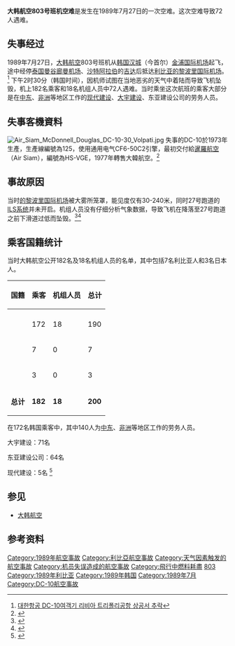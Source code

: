{{expand|time=2010-07-30T01:30:56+00:00}}

{{Infobox Airliner accident|
name=大韩航空803号班机|
Crash image=Korean Air DC-10-30 HL7328.jpg|
Image caption=涉事航機HL7328|
Date=1989年7月27日|
Type=天气惡劣、机员操控失误 |  
Site=[[利比亚|利比亚]] [[的黎波里|的黎波里]] |
Fatalities=72 |
Injuries=70|
Aircraft Type=[[道格拉斯_DC-10|DC-10-30]]||
Origin={{flag|韓國|1949}} [[汉城|汉城]] [[金浦国际机场|金浦国际机场]]|
Destination={{flag|利比亞|1977}}[[的黎波里国际机场|的黎波里国际机场]]|
Operator=[[大韩航空|大韩航空]] |
Tail Number=HL7328 |
Passengers=182 |
Crew=18 |
Survivors=128|
}} 
'''大韩航空803号班机空难'''是发生在1989年7月27日的一次空难。这次空难导致72人遇难。

== 失事经过 ==
1989年7月27日，[[大韩航空|大韩航空]]803号班机从[[韩国|韩国]][[汉城|汉城]]（今首尔）[[金浦国际机场|金浦国际机场]]起飞，途中经停[[泰国|泰国]][[廊曼国际机场|曼谷廊曼机场]]、[[沙特阿拉伯|沙特阿拉伯]]的[[吉达|吉达]]后抵达[[利比亚|利比亚]][[的黎波里国际机场|的黎波里国际机场]]。<ref>[http://imnews.imbc.com/20dbnews/history/1989/1824776_3829.html 대한항공 DC-10여객기 리비아 트리폴리공항 상공서 추락]{{dead link|date=2017年12月 |bot=InternetArchiveBot |fix-attempted=yes }}</ref>
下午2时30分（韩国时间），因机师试图在当地恶劣的天气中着陆而导致飞机坠毁，机上182名乘客和18名机组人员中72人遇难。当时乘坐这次航班的乘客大部分是在[[中东|中东]]、[[非洲|非洲]]等地区工作的[[現代集團|现代建设]]、[[大宇集团|大宇建设]]、东亚建设公司的劳务人员。

== 失事客機資料==
[[File:Air_Siam_McDonnell_Douglas_DC-10-30_Volpati.jpg|thumb]]
失事的DC-10於1973年生產，生產線編號為125，使用通用电气CF6-50C2引擎，最初交付給[[暹羅航空|暹羅航空]]（Air Siam），編號為HS-VGE，1977年轉售大韓航空。<ref>{{cite web|url=http://www.airfleets.net/ficheapp/plane-dc10-47887.htm|title=Korean Air HL7328 (McDonnell Douglas DC-10 - MSN 47887)  (Ex HS-VGE )|publisher=Airfleets.net|accessdate=2014-04-04|archive-date=2019-06-23|archive-url=https://web.archive.org/web/20190623083158/https://www.airfleets.net/ficheapp/plane-dc10-47887.htm|dead-url=no}}</ref>

== 事故原因 ==
当时[[的黎波里国际机场|的黎波里国际机场]]被大雾所笼罩，能见度仅有30-240米，同时27号跑道的[[仪表着陆系统|ILS系统]]并未开启。机组人员没有仔细分析气象数据，导致飞机在降落至27号跑道之前下滑道过低而坠毁。<ref>{{cite web|last1=Ranter|first1=Harro|title=ASN Aircraft accident McDonnell Douglas DC-10-30 HL7328 Tripoli|url=http://aviation-safety.net/database/record.php?id=19890727-0|website=aviation-safety.net|accessdate=2017-07-27|archive-date=2011-07-27|archive-url=https://web.archive.org/web/20110727180050/http://aviation-safety.net/database/record.php?id=19890727-0|dead-url=no}}</ref><ref>{{cite web|title=ACCIDENT DETAILS|url=http://www.planecrashinfo.com/1989/1989-46.htm|website=www.planecrashinfo.com|accessdate=2017-07-27|archive-date=2020-02-22|archive-url=https://web.archive.org/web/20200222235948/http://planecrashinfo.com/1989/1989-46.htm|dead-url=no}}</ref>

== 乘客国籍统计 ==
当时大韩航空公开182名及18名机组人员的名单，其中包括7名利比亚人和3名日本人。
{|class="wikitable" 
|-bgcolor=ccccff
!rowspan=1|国籍||colspan=1|乘客||colspan=1|机组人员||colspan=1|总计
|-bgcolor=ccccff
|-valign=top
|{{Flag|South Korea|1949}}||172||18||190
|-valign=top
|{{Flag|Libya|1977}}||7||0||7
|-valign=top
|{{Flag|Japan|1947}}||3||0||3
|-valign=top
|'''总计'''||'''182'''||'''18'''||'''200'''
|}

在172名韩国乘客中，其中140人为[[中东|中东]]、[[非洲|非洲]]等地区工作的劳务人员。

大宇建设：71名

东亚建设公司：64名

现代建设：5名 <ref>{{Cite web |url=http://imnews.imbc.com/20dbnews/history/1989/1824780_3829.html |title=대한항공 사고 대책 본부 표정 |accessdate=2010-07-30 |archive-date=2013-06-10 |archive-url=https://web.archive.org/web/20130610115106/http://imnews.imbc.com/20dbnews/history/1989/1824780_3829.html |dead-url=yes }}</ref>

== 参见 ==
* [[大韩航空|大韩航空]]

== 参考资料 ==
<references/>

{{1989年航空事故}}
{{大韩航空}}
{{Authority control}}

[[Category:1989年航空事故|Category:1989年航空事故]]
[[Category:利比亞航空事故|Category:利比亞航空事故]]
[[Category:天气因素触发的航空事故|Category:天气因素触发的航空事故]]
[[Category:机员失误造成的航空事故|Category:机员失误造成的航空事故]]
[[Category:飛行中燃料耗盡|Category:飛行中燃料耗盡]]
[[Category:大韓航空公司航空事故|803]]
[[Category:1989年利比亚|Category:1989年利比亚]]
[[Category:1989年韩国|Category:1989年韩国]]
[[Category:1989年7月|Category:1989年7月]]
[[Category:DC-10航空事故|Category:DC-10航空事故]]